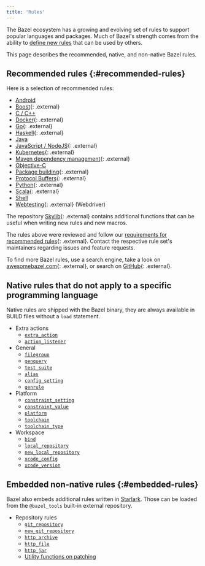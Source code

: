 ```yaml
---
title: 'Rules'
---
```


The Bazel ecosystem has a growing and evolving set of rules to support popular
languages and packages. Much of Bazel's strength comes from the ability to
[define new rules](/versions/6.2.0/rules/concepts) that can be used by others.

This page describes the recommended, native, and non-native Bazel rules.

## Recommended rules {:#recommended-rules}

Here is a selection of recommended rules:

* [Android](/versions/6.2.0/docs/bazel-and-android)
* [Boost](https://github.com/nelhage/rules_boost){: .external}
* [C / C++](/versions/6.2.0/docs/bazel-and-cpp)
* [Docker](https://github.com/bazelbuild/rules_docker){: .external}
* [Go](https://github.com/bazelbuild/rules_go){: .external}
* [Haskell](https://github.com/tweag/rules_haskell){: .external}
* [Java](/versions/6.2.0/docs/bazel-and-java)
* [JavaScript / NodeJS](https://github.com/bazelbuild/rules_nodejs){: .external}
* [Kubernetes](https://github.com/bazelbuild/rules_k8s){: .external}
* [Maven dependency management](https://github.com/bazelbuild/rules_jvm_external){: .external}
* [Objective-C](/versions/6.2.0/docs/bazel-and-apple)
* [Package building](https://github.com/bazelbuild/rules_pkg){: .external}
* [Protocol Buffers](https://github.com/bazelbuild/rules_proto#protobuf-rules-for-bazel){: .external}
* [Python](https://github.com/bazelbuild/rules_python){: .external}
* [Scala](https://github.com/bazelbuild/rules_scala){: .external}
* [Shell](/versions/6.2.0/reference/be/shell)
* [Webtesting](https://github.com/bazelbuild/rules_webtesting){: .external} (Webdriver)

The repository [Skylib](https://github.com/bazelbuild/bazel-skylib){: .external} contains
additional functions that can be useful when writing new rules and new
macros.

The rules above were reviewed and follow our
[requirements for recommended rules](/versions/6.2.0/contribute/recommended-rules){: .external}.
Contact the respective rule set's maintainers regarding issues and feature
requests.

To find more Bazel rules, use a search engine, take a look on
[awesomebazel.com](https://awesomebazel.com/){: .external}, or search on
[GitHub](https://github.com/search?o=desc&q=bazel+rules&s=stars&type=Repositories){: .external}.

## Native rules that do not apply to a specific programming language

Native rules are shipped with the Bazel binary, they are always available in
BUILD files without a `load` statement.

* Extra actions
  - [`extra_action`](/versions/6.2.0/reference/be/extra-actions#extra_action)
  - [`action_listener`](/versions/6.2.0/reference/be/extra-actions#action_listener)
* General
  - [`filegroup`](/versions/6.2.0/reference/be/general#filegroup)
  - [`genquery`](/versions/6.2.0/reference/be/general#genquery)
  - [`test_suite`](/versions/6.2.0/reference/be/general#test_suite)
  - [`alias`](/versions/6.2.0/reference/be/general#alias)
  - [`config_setting`](/versions/6.2.0/reference/be/general#config_setting)
  - [`genrule`](/versions/6.2.0/reference/be/general#genrule)
* Platform
  - [`constraint_setting`](/versions/6.2.0/reference/be/platform#constraint_setting)
  - [`constraint_value`](/versions/6.2.0/reference/be/platform#constraint_value)
  - [`platform`](/versions/6.2.0/reference/be/platform#platform)
  - [`toolchain`](/versions/6.2.0/reference/be/platform#toolchain)
  - [`toolchain_type`](/versions/6.2.0/reference/be/platform#toolchain_type)
* Workspace
  - [`bind`](/versions/6.2.0/reference/be/workspace#bind)
  - [`local_repository`](/versions/6.2.0/reference/be/workspace#local_repository)
  - [`new_local_repository`](/versions/6.2.0/reference/be/workspace#new_local_repository)
  - [`xcode_config`](/versions/6.2.0/reference/be/objective-c#xcode_config)
  - [`xcode_version`](/versions/6.2.0/reference/be/objective-c#xcode_version)

## Embedded non-native rules {:#embedded-rules}

Bazel also embeds additional rules written in [Starlark](/versions/6.2.0/rules/language). Those can be loaded from
the `@bazel_tools` built-in external repository.

* Repository rules
  - [`git_repository`](/versions/6.2.0/rules/lib/repo/git#git_repository)
  - [`new_git_repository`](/versions/6.2.0/rules/lib/repo/git#new_git_repository)
  - [`http_archive`](/versions/6.2.0/rules/lib/repo/http#http_archive)
  - [`http_file`](/versions/6.2.0/rules/lib/repo/http#http_archive)
  - [`http_jar`](/versions/6.2.0/rules/lib/repo/http#http_jar)
  - [Utility functions on patching](/versions/6.2.0/rules/lib/repo/utils)
